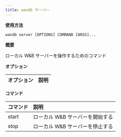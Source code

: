 ```yaml
---
title: wandb サーバー
---
```


**使用方法**

`wandb server [OPTIONS] COMMAND [ARGS]...`

**概要**

ローカル W&B サーバーを操作するためのコマンド


**オプション**

| **オプション** | **説明** |
| :--- | :--- |


**コマンド**

| **コマンド** | **説明** |
| :--- | :--- |
| start | ローカル W&B サーバーを開始する |
| stop | ローカル W&B サーバーを停止する |